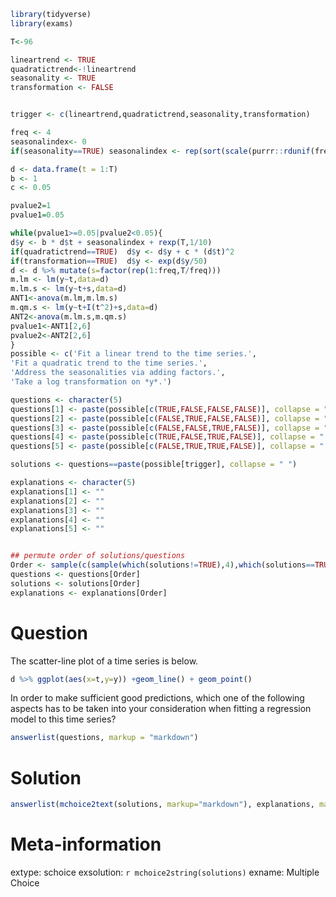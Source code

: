 ```r
library(tidyverse)
library(exams)

T<-96

lineartrend <- TRUE 
quadratictrend<-!lineartrend
seasonality <- TRUE
transformation <- FALSE


trigger <- c(lineartrend,quadratictrend,seasonality,transformation)

freq <- 4
seasonalindex<- 0
if(seasonality==TRUE) seasonalindex <- rep(sort(scale(purrr::rdunif(freq,200),scale=FALSE)),T/freq)

d <- data.frame(t = 1:T)
b <- 1
c <- 0.05

pvalue2=1
pvalue1=0.05

while(pvalue1>=0.05|pvalue2<0.05){
d$y <- b * d$t + seasonalindex + rexp(T,1/10)
if(quadratictrend==TRUE)  d$y <- d$y + c * (d$t)^2 
if(transformation==TRUE)  d$y <- exp(d$y/50)
d <- d %>% mutate(s=factor(rep(1:freq,T/freq)))
m.lm <- lm(y~t,data=d)
m.lm.s <- lm(y~t+s,data=d)
ANT1<-anova(m.lm,m.lm.s)
m.qm.s <- lm(y~t+I(t^2)+s,data=d)
ANT2<-anova(m.lm.s,m.qm.s)
pvalue1<-ANT1[2,6]
pvalue2<-ANT2[2,6]
}
possible <- c('Fit a linear trend to the time series.',
'Fit a quadratic trend to the time series.',
'Address the seasonalities via adding factors.',
'Take a log transformation on *y*.')

questions <- character(5)
questions[1] <- paste(possible[c(TRUE,FALSE,FALSE,FALSE)], collapse = " ")
questions[2] <- paste(possible[c(FALSE,TRUE,FALSE,FALSE)], collapse = " ")
questions[3] <- paste(possible[c(FALSE,FALSE,TRUE,FALSE)], collapse = " ")
questions[4] <- paste(possible[c(TRUE,FALSE,TRUE,FALSE)], collapse = " ")
questions[5] <- paste(possible[c(FALSE,TRUE,TRUE,FALSE)], collapse = " ")

solutions <- questions==paste(possible[trigger], collapse = " ")

explanations <- character(5)
explanations[1] <- ""
explanations[2] <- ""
explanations[3] <- ""
explanations[4] <- ""
explanations[5] <- ""


## permute order of solutions/questions
Order <- sample(c(sample(which(solutions!=TRUE),4),which(solutions==TRUE)))
questions <- questions[Order]
solutions <- solutions[Order]
explanations <- explanations[Order]  
```    

Question
========

The scatter-line plot of a time series is below.

```r
d %>% ggplot(aes(x=t,y=y)) +geom_line() + geom_point()
```

In order to make sufficient good predictions, which one of the following aspects has to be taken into your consideration when fitting a regression model to this time series?

```r
answerlist(questions, markup = "markdown")
```

Solution
========

```r
answerlist(mchoice2text(solutions, markup="markdown"), explanations, markup = "markdown")
```

Meta-information
================
extype: schoice
exsolution: `r mchoice2string(solutions)`
exname: Multiple Choice